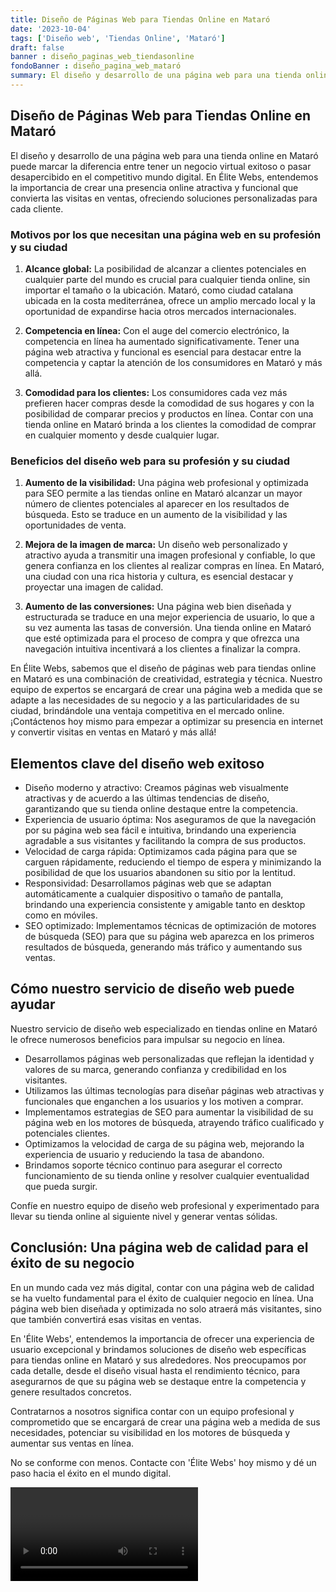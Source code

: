 ```yaml
---
title: Diseño de Páginas Web para Tiendas Online en Mataró
date: '2023-10-04'
tags: ['Diseño web', 'Tiendas Online', 'Mataró']
draft: false
banner : diseño_paginas_web_tiendasonline
fondoBanner : diseño_pagina_web_mataró
summary: El diseño y desarrollo de una página web para una tienda online en Mataró puede marcar la diferencia entre tener un negocio virtual exitoso o pasar desapercibido en el competitivo mundo digital. En Élite Webs, entendemos la importancia de crear una presencia online atractiva y funcional que convierta las visitas en ventas, ofreciendo soluciones personalizadas para cada cliente.
---
```


## **Diseño de Páginas Web para Tiendas Online en Mataró**

El diseño y desarrollo de una página web para una tienda online en Mataró puede marcar la diferencia entre tener un negocio virtual exitoso o pasar desapercibido en el competitivo mundo digital. En Élite Webs, entendemos la importancia de crear una presencia online atractiva y funcional que convierta las visitas en ventas, ofreciendo soluciones personalizadas para cada cliente.

### **Motivos por los que necesitan una página web en su profesión y su ciudad**
1. **Alcance global:** La posibilidad de alcanzar a clientes potenciales en cualquier parte del mundo es crucial para cualquier tienda online, sin importar el tamaño o la ubicación. Mataró, como ciudad catalana ubicada en la costa mediterránea, ofrece un amplio mercado local y la oportunidad de expandirse hacia otros mercados internacionales.

2. **Competencia en línea:** Con el auge del comercio electrónico, la competencia en línea ha aumentado significativamente. Tener una página web atractiva y funcional es esencial para destacar entre la competencia y captar la atención de los consumidores en Mataró y más allá.

3. **Comodidad para los clientes:** Los consumidores cada vez más prefieren hacer compras desde la comodidad de sus hogares y con la posibilidad de comparar precios y productos en línea. Contar con una tienda online en Mataró brinda a los clientes la comodidad de comprar en cualquier momento y desde cualquier lugar.

### **Beneficios del diseño web para su profesión y su ciudad**
1. **Aumento de la visibilidad:** Una página web profesional y optimizada para SEO permite a las tiendas online en Mataró alcanzar un mayor número de clientes potenciales al aparecer en los resultados de búsqueda. Esto se traduce en un aumento de la visibilidad y las oportunidades de venta.

2. **Mejora de la imagen de marca:** Un diseño web personalizado y atractivo ayuda a transmitir una imagen profesional y confiable, lo que genera confianza en los clientes al realizar compras en línea. En Mataró, una ciudad con una rica historia y cultura, es esencial destacar y proyectar una imagen de calidad.

3. **Aumento de las conversiones:** Una página web bien diseñada y estructurada se traduce en una mejor experiencia de usuario, lo que a su vez aumenta las tasas de conversión. Una tienda online en Mataró que esté optimizada para el proceso de compra y que ofrezca una navegación intuitiva incentivará a los clientes a finalizar la compra.

En Élite Webs, sabemos que el diseño de páginas web para tiendas online en Mataró es una combinación de creatividad, estrategia y técnica. Nuestro equipo de expertos se encargará de crear una página web a medida que se adapte a las necesidades de su negocio y a las particularidades de su ciudad, brindándole una ventaja competitiva en el mercado online. ¡Contáctenos hoy mismo para empezar a optimizar su presencia en internet y convertir visitas en ventas en Mataró y más allá!

<GifSeo />

<Cta />

## Elementos clave del diseño web exitoso

- Diseño moderno y atractivo: Creamos páginas web visualmente atractivas y de acuerdo a las últimas tendencias de diseño, garantizando que su tienda online destaque entre la competencia.
- Experiencia de usuario óptima: Nos aseguramos de que la navegación por su página web sea fácil e intuitiva, brindando una experiencia agradable a sus visitantes y facilitando la compra de sus productos.
- Velocidad de carga rápida: Optimizamos cada página para que se carguen rápidamente, reduciendo el tiempo de espera y minimizando la posibilidad de que los usuarios abandonen su sitio por la lentitud.
- Responsividad: Desarrollamos páginas web que se adaptan automáticamente a cualquier dispositivo o tamaño de pantalla, brindando una experiencia consistente y amigable tanto en desktop como en móviles.
- SEO optimizado: Implementamos técnicas de optimización de motores de búsqueda (SEO) para que su página web aparezca en los primeros resultados de búsqueda, generando más tráfico y aumentando sus ventas.

## Cómo nuestro servicio de diseño web puede ayudar

Nuestro servicio de diseño web especializado en tiendas online en Mataró le ofrece numerosos beneficios para impulsar su negocio en línea. 

- Desarrollamos páginas web personalizadas que reflejan la identidad y valores de su marca, generando confianza y credibilidad en los visitantes.
- Utilizamos las últimas tecnologías para diseñar páginas web atractivas y funcionales que enganchen a los usuarios y los motiven a comprar.
- Implementamos estrategias de SEO para aumentar la visibilidad de su página web en los motores de búsqueda, atrayendo tráfico cualificado y potenciales clientes.
- Optimizamos la velocidad de carga de su página web, mejorando la experiencia de usuario y reduciendo la tasa de abandono.
- Brindamos soporte técnico continuo para asegurar el correcto funcionamiento de su tienda online y resolver cualquier eventualidad que pueda surgir.

Confíe en nuestro equipo de diseño web profesional y experimentado para llevar su tienda online al siguiente nivel y generar ventas sólidas.

## Conclusión: Una página web de calidad para el éxito de su negocio

En un mundo cada vez más digital, contar con una página web de calidad se ha vuelto fundamental para el éxito de cualquier negocio en línea. Una página web bien diseñada y optimizada no solo atraerá más visitantes, sino que también convertirá esas visitas en ventas.

En 'Élite Webs', entendemos la importancia de ofrecer una experiencia de usuario excepcional y brindamos soluciones de diseño web específicas para tiendas online en Mataró y sus alrededores. Nos preocupamos por cada detalle, desde el diseño visual hasta el rendimiento técnico, para asegurarnos de que su página web se destaque entre la competencia y genere resultados concretos.

Contratarnos a nosotros significa contar con un equipo profesional y comprometido que se encargará de crear una página web a medida de sus necesidades, potenciar su visibilidad en los motores de búsqueda y aumentar sus ventas en línea.

No se conforme con menos. Contacte con 'Élite Webs' hoy mismo y dé un paso hacia el éxito en el mundo digital.

<Video />

<CtaBot job='Tiendas Online' city='Mataró'/>

<Gmaps query='Mataró+españa+maps' />